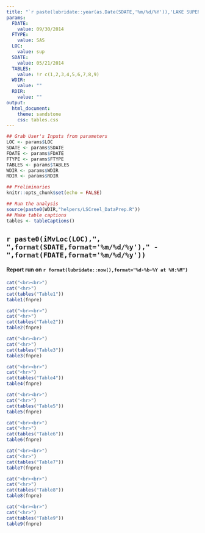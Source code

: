 ```yaml
---
title: "`r paste(lubridate::year(as.Date(SDATE,'%m/%d/%Y')),'LAKE SUPERIOR CREEL SURVEY RESULTS')`"
params:
  FDATE:
    value: 09/30/2014
  FTYPE:
    value: SAS
  LOC:
    value: sup
  SDATE:
    value: 05/21/2014
  TABLES:
    value: !r c(1,2,3,4,5,6,7,8,9)
  WDIR:
    value: ""
  RDIR:
    value: ""
output:
  html_document:
    theme: sandstone
    css: tables.css
---
```


```r
## Grab User's Inputs from parameters
LOC <- params$LOC
SDATE <- params$SDATE
FDATE <- params$FDATE
FTYPE <- params$FTYPE
TABLES <- params$TABLES
WDIR <- params$WDIR
RDIR <- params$RDIR
```

```r
## Preliminaries
knitr::opts_chunk$set(echo = FALSE)

## Run the analysis
source(paste0(WDIR,"helpers/LSCreel_DataPrep.R"))
## Make table captions
tables <- tableCaptions()
```

## `r paste0(iMvLoc(LOC),", ",format(SDATE,format='%m/%d/%y')," - ",format(FDATE,format='%m/%d/%y'))`
#### Report run on `r format(lubridate::now(),format="%d-%b-%Y at %H:%M")`


```r
cat("<br><br>")
cat("<hr>")
cat(tables("Table1"))
table1(fnpre)
```

```r
cat("<br><br>")
cat("<hr>")
cat(tables("Table2"))
table2(fnpre)
```

```r
cat("<br><br>")
cat("<hr>")
cat(tables("Table3"))
table3(fnpre)
```

```r
cat("<br><br>")
cat("<hr>")
cat(tables("Table4"))
table4(fnpre)
```

```r
cat("<br><br>")
cat("<hr>")
cat(tables("Table5"))
table5(fnpre)
```

```r
cat("<br><br>")
cat("<hr>")
cat(tables("Table6"))
table6(fnpre)
```

```r
cat("<br><br>")
cat("<hr>")
cat(tables("Table7"))
table7(fnpre)
```

```r
cat("<br><br>")
cat("<hr>")
cat(tables("Table8"))
table8(fnpre)
```

```r
cat("<br><br>")
cat("<hr>")
cat(tables("Table9"))
table9(fnpre)
```
